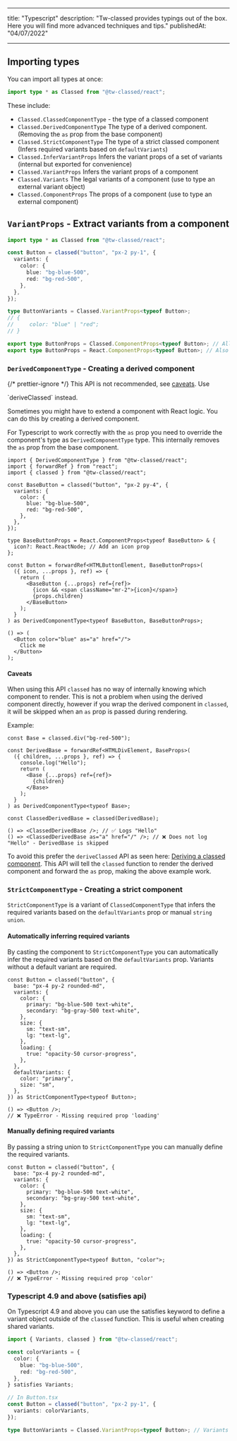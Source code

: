 
---

title: "Typescript"
description: "Tw-classed provides typings out of the box. Here you will find more advanced techniques and tips."
publishedAt: "04/07/2022"

---

## Importing types

You can import all types at once:

```typescript
import type * as Classed from "@tw-classed/react";
```

These include:

- `Classed.ClassedComponentType` - the type of a classed component
- `Classed.DerivedComponentType` The type of a derived component. (Removing the `as` prop from the base component)
- `Classed.StrictComponentType` The type of a strict classed component (Infers required variants based on `defaultVariants`)
- `Classed.InferVariantProps` Infers the variant props of a set of variants (internal but exported for convenience)
- `Classed.VariantProps` Infers the variant props of a component
- `Classed.Variants` The legal variants of a component (use to type an external variant object)
- `Classed.ComponentProps` The props of a component (use to type an external component)

## `VariantProps` - Extract variants from a component

```typescript
import type * as Classed from "@tw-classed/react";

const Button = classed("button", "px-2 py-1", {
  variants: {
    color: {
      blue: "bg-blue-500",
      red: "bg-red-500",
    },
  },
});

type ButtonVariants = Classed.VariantProps<typeof Button>;
// {
//     color: "blue" | "red";
// }

export type ButtonProps = Classed.ComponentProps<typeof Button>; // All props of the component
export type ButtonProps = React.ComponentProps<typeof Button>; // Also works
```

### `DerivedComponentType` - Creating a derived component

{/* prettier-ignore */}
<Callout type="warning">
  This API is not recommended, see [caveats](/docs/typescript#caveats). Use
<Link className="underline text-blue-500" href="/docs/derived-components">`deriveClassed`</Link> instead.
</Callout>

Sometimes you might have to extend a component with React logic. You can do this by creating a derived component.

For Typescript to work correctly with the `as` prop you need to override the component's type as `DerivedComponentType` type. This internally removes the `as` prop from the base component.

```tsx
import { DerivedComponentType } from "@tw-classed/react";
import { forwardRef } from "react";
import { classed } from "@tw-classed/react";

const BaseButton = classed("button", "px-2 py-4", {
  variants: {
    color: {
      blue: "bg-blue-500",
      red: "bg-red-500",
    },
  },
});

type BaseButtonProps = React.ComponentProps<typeof BaseButton> & {
  icon?: React.ReactNode; // Add an icon prop
};

const Button = forwardRef<HTMLButtonElement, BaseButtonProps>(
  ({ icon, ...props }, ref) => {
    return (
      <BaseButton {...props} ref={ref}>
        {icon && <span className="mr-2">{icon}</span>}
        {props.children}
      </BaseButton>
    );
  }
) as DerivedComponentType<typeof BaseButton, BaseButtonProps>;

() => (
  <Button color="blue" as="a" href="/">
    Click me
  </Button>
);
```

#### Caveats

When using this API `classed` has no way of internally knowing which component to render. This is not a problem when using the derived component directly, however if you wrap the derived component in `classed`, it will be skipped when an `as` prop is passed during rendering.

Example:

```tsx
const Base = classed.div("bg-red-500");

const DerivedBase = forwardRef<HTMLDivElement, BaseProps>(
  ({ children, ...props }, ref) => {
    console.log("Hello");
    return (
      <Base {...props} ref={ref}>
        {children}
      </Base>
    );
  }
) as DerivedComponentType<typeof Base>;

const ClassedDerivedBase = classed(DerivedBase);

() => <ClassedDerivedBase />; // ✅ Logs "Hello"
() => <ClassedDerivedBase as="a" href="/" />; // ❌ Does not log "Hello" - DerivedBase is skipped
```

To avoid this prefer the `deriveClassed` API as seen here: [Deriving a classed component](/docs/derived-components). This API will tell the `classed` function to render the derived component and forward the `as` prop, making the above example work.

### `StrictComponentType` - Creating a strict component

`StrictComponentType` is a variant of `ClassedComponentType` that infers the required variants based on the `defaultVariants` prop or manual `string union`.

#### Automatically inferring required variants

By casting the component to `StrictComponentType` you can automatically infer the required variants based on the `defaultVariants` prop. Variants without a default variant are required.

```tsx
const Button = classed("button", {
  base: "px-4 py-2 rounded-md",
  variants: {
    color: {
      primary: "bg-blue-500 text-white",
      secondary: "bg-gray-500 text-white",
    },
    size: {
      sm: "text-sm",
      lg: "text-lg",
    },
    loading: {
      true: "opacity-50 cursor-progress",
    },
  },
  defaultVariants: {
    color: "primary",
    size: "sm",
  },
}) as StrictComponentType<typeof Button>;

() => <Button />;
// ❌ TypeError - Missing required prop 'loading'
```

#### Manually defining required variants

By passing a string union to `StrictComponentType` you can manually define the required variants.

```tsx
const Button = classed("button", {
  base: "px-4 py-2 rounded-md",
  variants: {
    color: {
      primary: "bg-blue-500 text-white",
      secondary: "bg-gray-500 text-white",
    },
    size: {
      sm: "text-sm",
      lg: "text-lg",
    },
    loading: {
      true: "opacity-50 cursor-progress",
    },
  },
}) as StrictComponentType<typeof Button, "color">;

() => <Button />;
// ❌ TypeError - Missing required prop 'color'
```

### Typescript 4.9 and above (satisfies api)

On Typescript 4.9 and above you can use the satisfies keyword to define a variant object outside of the `classed` function. This is useful when creating shared variants.

```typescript
import { Variants, classed } from "@tw-classed/react";

const colorVariants = {
  color: {
    blue: "bg-blue-500",
    red: "bg-red-500",
  },
} satisfies Variants;

// In Button.tsx
const Button = classed("button", "px-2 py-1", {
  variants: colorVariants,
});

type ButtonVariants = Classed.VariantProps<typeof Button>; // Variants are persisted.
```
